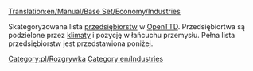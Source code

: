 [[Translation:en/Manual/Base Set/Economy/Industries]]

Skategoryzowana lista [[pl/Manual/Base Set/Economy/Przedsiębiorstwa|przedsiębiorstw]] w [[pl/Manual/OpenTTD|OpenTTD]].  Przedsiębiortwa są podzielone przez [[pl/Manual/Klimat|klimaty]] i pozycję w łańcuchu przemysłu. Pełna lista przedsiębiorstw jest przedstawiona poniżej.

[[Category:pl/Rozgrywka]]
[[Category:en/Industries]]